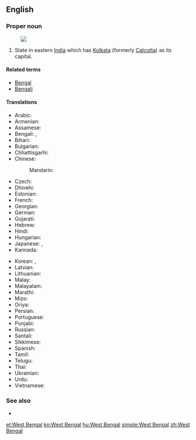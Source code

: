 ==English==
{{wikipedia}}

===Proper noun===
{{head|en|proper noun|head=[[West]] [[Bengal]]}}
[[Image:West Bengal in India (disputed hatched).svg|thumb|]]
# State in eastern [[India]] which has [[Kolkata]] (formerly [[Calcutta]]) as its capital.

====Related terms====
* [[Bengal]]
* [[Bengali]]

====Translations====
{{trans-top|state}}
* Arabic: {{t|ar|بنغال الغربية|f|tr=banghaal al-gharbíyya}}
* Armenian: {{t|hy|Արևմտյան Բենգալ|tr=Arevmtyan Bengal|sc=Armn}}
* Assamese: {{t|as|পশ্চিমবঙ্গ|tr=paścimbaṅga|sc=Beng}}
* Bengali: {{t|bn|পশ্চিম বঙ্গ|tr=Pôshcim Bônggô|sc=Beng}}, {{t+|bn|পশ্চিমবঙ্গ|tr=Pôshcimbônggô|sc=Beng}}
* Bihari: {{t|bh|पश्चिम बंगाल|tr=paścim baṅgāl|sc=Deva}}
* Bulgarian: {{t|bg|Западна Бенгалия|f|tr=Západna Bengálija}}
* Chhattisgarhi: {{t-needed|hne}}
* Chinese:
*: Mandarin: {{t+|cmn|西孟加拉邦|tr=Xī-Mèngjiālā-bāng|sc=Hani}}
* Czech: {{t|cs|Západní Bengálsko|n}}
* Dhivehi: {{t|dv|ވެސްޓު ބެންގާލް|sc=Thaa}}
* Estonian: {{t|et|Lääne-Bengal}}
* French: {{t|fr|Bengale-Occidental|m}}
* Georgian: {{t|ka|დასავლეთი ბენგალი|sc=Geor|tr=dasavlet'i bengali}}
* German: {{t+|de|Westbengalen|n}}
* Gujarati: {{t|gu|પશ્ચિમ બંગાળ|tr=paścim baṅgāḷ|sc=Gujr}}
* Hebrew: {{t|he|מערב בנגל}}
* Hindi: {{t+|hi|पश्चिम बंगाल|tr=paścim baṅgāl}}
* Hungarian: {{t+|hu|Nyugat-Bengál}}
* Japanese: {{t|ja|西ベンガル州|tr=Nishi-Bengaru-shū}}, {{t|ja|西ベンガル|tr=Nishi-Bengaru}}
* Kannada: {{t|kn|ಪಶ್ಚಿಮ ಬಂಗಾಳ|tr=paścima baṅgāḷa|sc=Knda}}
{{trans-mid}}
* Korean: {{t|ko|웨스트벵골 주|tr=Weseuteu Beng-gol ju|sc=Hang}}, {{t|ko|웨스트벵골|tr=Weseuteu Beng-gol|sc=Hang}}
* Latvian: {{t|lv|Rietumbengāle}}
* Lithuanian: {{t|lt|Vakarų Bengalija}}
* Malay: {{t|ms|Benggala Barat}}
* Malayalam: {{t|ml|പശ്ചിമ ബംഗാൾ|tr=paścima baṅgāḷa|sc=Mlym}}
* Marathi: {{t|mr|पश्चिम बंगाल|tr=paścim baṅgāl|sc=Deva}}
* Mizo: {{t-needed|lus}}
* Oriya: {{t|or|ପଶ୍ଚିମ ବଙ୍ଗ|sc=Orya|tr=paścima baṅga}}
* Persian: {{t|fa|بنگال غربی}}
* Portuguese: {{t|pt|Bengala Ocidental|f}}
* Punjabi: {{t|pa|ਪੱਛਮੀ ਬੰਗਾਲ|tr=pachchamī baṃgāl|sc=Guru}}
* Russian: {{t|ru|Западная Бенгалия|f|tr=Západnaja Bengálija}}
* Santali: {{t-needed|sat}}
* Sikkimese: {{t-needed|sip}}
* Spanish: {{t|es|Bengala Occidental|f}}
* Tamil: {{t|ta|மேற்கு வங்காளம்|tr=mēṟku vaṅkāḷam|sc=Taml}}
* Telugu: {{t+|te|పశ్చిమ బెంగాల్|tr=paścima beṅgāl}}
* Thai: {{t|th|รัฐเบงกอลตะวันตก|tr=rát bayng-gor-lor dtà-wan-dtòk}}
* Ukrainian: {{t|uk|Західний Бенгал|m|tr=Záxidnyj Benhál}}
* Urdu: {{t|ur|مغربی بنگال}}
* Vietnamese: {{t|vi|Tây Bengal}}
{{trans-bottom}}

===See also===
* {{list:states of India/en}}

[[et:West Bengal]]
[[kn:West Bengal]]
[[hu:West Bengal]]
[[simple:West Bengal]]
[[zh:West Bengal]]